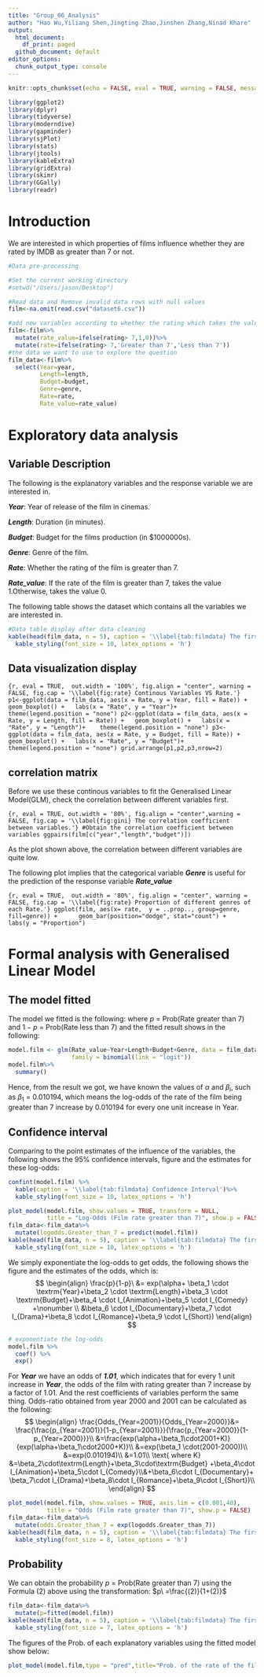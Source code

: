 ```yaml
---
title: "Group_06_Analysis"
author: "Hao Wu,Yiliang Shen,Jingting Zhao,Jinshen Zhang,Ninad Khare"
output:
  html_document:
    df_print: paged
  github_document: default
editor_options:
  chunk_output_type: console
---
```


```r
knitr::opts_chunk$set(echo = FALSE, eval = TRUE, warning = FALSE, message = FALSE, comment = NA)
```

```r
library(ggplot2)
library(dplyr)
library(tidyverse)
library(moderndive)
library(gapminder)
library(sjPlot)
library(stats)
library(jtools)
library(kableExtra)
library(gridExtra)
library(skimr)
library(GGally)
library(readr)
```

# Introduction {#sec:intro}

We are interested in which properties of films influence whether they are rated by IMDB as greater than 7 or not.

```r

#Data pre-processing

#Set the current working directory
#setwd("/Users/jason/Desktop")

#Read data and Remove invalid data rows with null values
film<-na.omit(read.csv("dataset6.csv"))

#add new variables according to whether the rating which takes the value 1 if rating is greater than 7, otherwise 0
film<-film%>%
  mutate(rate_value=ifelse(rating> 7,1,0))%>%
  mutate(rate=ifelse(rating> 7,'Greater than 7','Less than 7'))
#the data we want to use to explore the question
film_data<-film%>%
  select(Year=year,
         Length=length,
         Budget=budget,
         Genre=genre,
         Rate=rate,
         Rate_value=rate_value)
```

# Exploratory data analysis {#sec:eda}

## Variable Description

The following is the explanatory variables and the response variable we are interested in.

***Year***: Year of release of the film in cinemas.

***Length***: Duration (in minutes).

***Budget***: Budget for the films production (in \$1000000s).

***Genre***: Genre of the film.

***Rate***: Whether the rating of the film is greater than 7.

***Rate_value***: If the rate of the film is greater than 7, takes the value 1.Otherwise, takes the value 0.

The following table shows the dataset which contains all the variables we are interested in.

```r
#Data table display after data cleaning
kable(head(film_data, n = 5), caption = '\\label{tab:filmdata} The first 5 rows of the film data')%>%
  kable_styling(font_size = 10, latex_options = 'h')
```

## Data visualization display

```{r, eval = TRUE,  out.width = '100%', fig.align = "center", warning = FALSE, fig.cap = '\\label{fig:rate} Continous Variables VS Rate.'}
p1<-ggplot(data = film_data, aes(x = Rate, y = Year, fill = Rate)) +
  geom_boxplot() +
  labs(x = "Rate", y = "Year")+ 
  theme(legend.position = "none")
p2<-ggplot(data = film_data, aes(x = Rate, y = Length, fill = Rate)) +
  geom_boxplot() +
  labs(x = "Rate", y = "Length")+ 
  theme(legend.position = "none")
p3<-ggplot(data = film_data, aes(x = Rate, y = Budget, fill = Rate)) +
  geom_boxplot() +
  labs(x = "Rate", y = "Budget")+ 
  theme(legend.position = "none")
grid.arrange(p1,p2,p3,nrow=2)
```

## correlation matrix

Before we use these continous variables to fit the Generalised Linear Model(GLM), check the correlation between different variables first.

```{r, eval = TRUE, out.width = '80%', fig.align = "center",warning = FALSE, fig.cap = '\\label{fig:gini} The correlation coefficient between variables.'}
#Obtain the correlation coefficient between variables
ggpairs(film[c("year","length","budget")])
```

As the plot shown above, the correlation between different variables are quite low.

The following plot implies that the categorical variable ***Genre*** is useful for the prediction of the response variable ***Rate_value***

```{r, eval = TRUE,  out.width = '80%', fig.align = "center", warning = FALSE, fig.cap = '\\label{fig:rate} Proportion of different genres of each Rate.'}
ggplot(film, aes(x= rate,  y = ..prop.., group=genre, fill=genre)) + 
    geom_bar(position="dodge", stat="count") +
    labs(y = "Proportion")
```

# Formal analysis with Generalised Linear Model

## The model fitted

The model we fitted is the following: \begin{align}
\ln\left(\frac{p}{1-p}\right) &= \alpha + \beta_1 \cdot \textrm{Year}+\beta_2 \cdot \textrm{Length}+\beta_3 \cdot \textrm{Budget}+\beta_4 \cdot I_{Animation}+\beta_5 \cdot I_{Comedy} +\nonumber \\
&\beta_6 \cdot I_{Documentary}+\beta_7 \cdot I_{Drama}+\beta_8 \cdot I_{Romance}+\beta_9 \cdot I_{Short} 
\end{align} where $p\ =$ Prob(Rate greater than 7) and $1-p\ =$ Prob(Rate less than 7) and the fitted result shows in the following:

```r
model.film <- glm(Rate_value~Year+Length+Budget+Genre, data = film_data,
                  family = binomial(link = "logit"))
model.film%>%
  summary()
```

Hence, from the result we got, we have known the values of $\alpha$ and $\beta_{i}$, such as $\beta_1 \ =\ 0.010194$, which means the log-odds of the rate of the film being greater than 7 increase by 0.010194 for every one unit increase in Year.

## Confidence interval

Comparing to the point estimates of the influence of the variables, the following shows the 95% confidence intervals, figure and the estimates for these log-odds:

```r
confint(model.film) %>%
  kable(caption = '\\label{tab:filmdata} Confidence Interval')%>%
  kable_styling(font_size = 10, latex_options = 'h')
```

```r
plot_model(model.film, show.values = TRUE, transform = NULL,
           title = "Log-Odds (Film rate greater than 7)", show.p = FALSE)
film_data<-film_data%>%
  mutate(logodds.Greater_than_7 = predict(model.film))
kable(head(film_data, n = 5), caption = '\\label{tab:filmdata} The first 5 rows of the film data with logodds')%>%
  kable_styling(font_size = 10, latex_options = 'h')
```

We simply exponentiate the log-odds to get odds, the following shows the figure and the estimates of the odds, which is:
$$
\begin{align}
\frac{p}{1-p}\ &= exp(\alpha+ \beta_1 \cdot \textrm{Year}+\beta_2 \cdot \textrm{Length}+\beta_3 \cdot \textrm{Budget}+\beta_4 \cdot I_{Animation}+\beta_5 \cdot I_{Comedy} +\nonumber \\
&\beta_6 \cdot I_{Documentary}+\beta_7 \cdot I_{Drama}+\beta_8 \cdot I_{Romance}+\beta_9 \cdot I_{Short})
\end{align}
$$

```r
# exponentiate the log-odds
model.film %>%
  coef() %>%
  exp()
```

For ***Year*** we have an odds of ***1.01***, which indicates that for every 1 unit increase in ***Year***, the odds of the film with rating greater than 7 increase by a factor of 1.01. And the rest coefficients of variables perform the same thing. Odds-ratio obtained from year 2000 and 2001 can be calculated as the following:
$$
\begin{align}
\frac{Odds_{Year=2001}}{Odds_{Year=2000}}&=
\frac{\frac{p_{Year=2001}}{1-p_{Year=2001}}}{\frac{p_{Year=2000}}{1-p_{Year=2000}}}\\
&=\frac{exp(\alpha+\beta_1\cdot2001+K)}
{exp(\alpha+\beta_1\cdot2000+K)}\\
&=exp(\beta_1 \cdot(2001-2000))\\
&=exp(0.010194)\\
&=1.01\\
\text{ where K} &=\beta_2\cdot\textrm{Length}+\beta_3\cdot\textrm{Budget}
+\beta_4\cdot I_{Animation}+\beta_5\cdot I_{Comedy}\\&+\beta_6\cdot I_{Documentary}+
\beta_7\cdot I_{Drama}+\beta_8\cdot I_{Romance}+\beta_9\cdot I_{Short})\\
\end{align}
$$

```r
plot_model(model.film, show.values = TRUE, axis.lim = c(0.001,40),
           title = "Odds (Film rate greater than 7)", show.p = FALSE)
film_data<-film_data%>%
  mutate(odds.Greater_than_7 = exp(logodds.Greater_than_7))
kable(head(film_data, n = 5), caption = '\\label{tab:filmdata} The first 5 rows of the film data with odds')%>%
  kable_styling(font_size = 8, latex_options = 'h')
```

## Probability

We can obtain the probability $p\ =$ Prob(Rate greater than 7) using the Formula (2) above using the transformation: $p\ =\frac{(2)}{1+(2)}$

```r
film_data<-film_data%>%
  mutate(p=fitted(model.film))
kable(head(film_data, n = 5), caption = '\\label{tab:filmdata} The first 5 rows of the film data with p')%>%
  kable_styling(font_size = 7, latex_options = 'h')
```

The figures of the Prob. of each explanatory variables using the fitted model show below:

```r
plot_model(model.film,type = "pred",title="Prob. of the rate of the film greater than 7")
```
